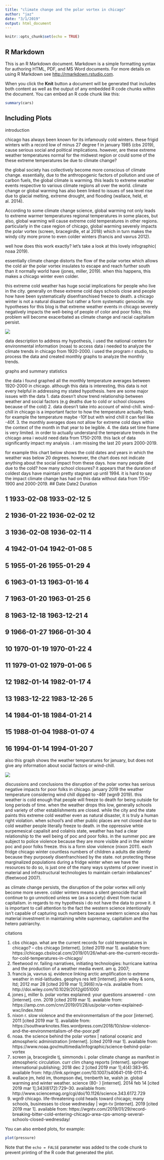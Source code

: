 ```yaml
---
title: "climate change and the polar vortex in chicago"
author: "jaz"
date: "3/1/2019"
output: html_document
---
```


```r
knitr::opts_chunk$set(echo = TRUE)
```

## R Markdown

This is an R Markdown document. Markdown is a simple formatting syntax for authoring HTML, PDF, and MS Word documents. For more details on using R Markdown see <http://rmarkdown.rstudio.com>.

When you click the **Knit** button a document will be generated that includes both content as well as the output of any embedded R code chunks within the document. You can embed an R code chunk like this:

```r
summary(cars)
```

## Including Plots
introduction

chicago has always been known for its infamously cold winters. these frigid winters with a record low of minus 27 degree f in january 1985 (cbs 2019), cause serious social and political implications. however, are these extreme weather temperatures normal for the midwest region or could some of the these extreme temperatures be due to climate change? 

the global society has collectively become more conscious of climate change. essentially, due to the anthropogenic factors of pollution and use of carbon fuels, the global climate is warming. this leads to extreme weather events respective to various climate regions all over the world. climate change or global warming has also been linked to issues of sea level rise due to glacial melting, extreme drought, and flooding (wallace, held, et al. 2014). 

According to some climate change science, global warming not only leads to extreme warmer temperatures regional temperatures in some places, but also, global warming will cause extreme cold temperatures in other regions. particularly in the case region of chicago, global warming severely impacts the polar vortex (screen, bracegirdle, et al 2018) which in turn makes the windy city more prone to even colder winters (francis and vavrus 2012). 

well how does this work exactly? let's take a look at this lovely infographic( noaa 2019).
 
essentially climate change distorts the flow of the polar vortex which allows the cold air  the polar vortex insulates to escape and reach further south than it normally world have (jones, miller, 2019). when this happens, this makes a chicago winter even colder.

this extreme cold weather has huge social implications for people who live in the city. generally on these extreme cold days schools close and people how have been systematically disenfranchised freeze to death. a chicago winter is not a natural disaster but rather a form systematic genocide. my hypotheses for this blog is that extreme weather events in chicago severely negatively impacts the well-being of people of color and poor folks; this problem will become exacerbated as climate change and racial capitalism persist. 

![](https://www.noaa.gov/sites/default/files/styles/no_style/public/thumbnails/image/GRAPHIC%20-%20polarvortex_explained_updated%20012919%20-%204034x2912.png?itok=4YZfZ0tg)

data description 
to address my hypothesis, i used the national centers for environmental information (noaa) to access data i needed to analyze the climate trends in chicago from 1920-2000. i used the program r studio, to process the data and created monthly graphs to analyze the monthly trends.


graphs and summary statistics 

the data i found graphed all the monthly temperature averages between 1920-2000 in chicago. although this data is interesting, this data is not every helpful in addressing my stated hypothesis. here are some major issues with the data 1. data doesn't show trend relationship between weather and social factors (e.g deaths due to cold or school closures because of the cold) 2. data doesn't take into account of wind-chill. wind-chill in chicago is a important factor to how the temperature actually feels. for example the temperature maybe -10f but with wind chill it can feel like -40f.  3. the monthly averages does not allow for extreme cold days within the context of the month in that year to be legible. 4. the data set time frame is very limited. in order to actually understand the temperature trends in the chicago area i would need data from 1750-2019. this lack of data significantly impact my analysis . i am missing the last 20 years 2000-2019.

for example this chart below shows the cold dates and years in which the weather was below 20 degrees. however, the chart does not indicate anything about the social impact from these days. how many people died due to the cold? how many school closures? it appears that the duration of coldest days have maintain pretty stagnant up until 1994. it is hard to say the impact climate change has had on this data without data from  1750-1900 and 2000-2019. 
##          Date      Date2 Duration

## 1  1933-02-08 1933-02-12        5

## 2  1936-01-22 1936-02-02       12

## 3  1936-02-08 1936-02-11        4

## 4  1942-01-04 1942-01-08        5

## 5  1955-01-26 1955-01-29        4

## 6  1963-01-13 1963-01-16        4

## 7  1963-01-20 1963-01-25        6

## 8  1963-12-18 1963-12-21        4

## 9  1966-01-27 1966-01-30        4

## 10 1970-01-19 1970-01-22        4

## 11 1979-01-02 1979-01-06        5

## 12 1982-01-14 1982-01-17        4

## 13 1983-12-22 1983-12-26        5

## 14 1984-01-18 1984-01-21        4

## 15 1988-01-04 1988-01-07        4

## 16 1994-01-14 1994-01-20        7

also this graph shows the weather temperatures for january, but does not give any information about social factors or wind-chill. 

![](https://pasteboard.co/I3vpko3.png)
 
discussions and conclusions
the disruption of the polar vortex has serious negative impacts for poor folks in chicago. january 2019 the weather temperature considering wind chill dipped to -46f (wgn9 2019). this weather is cold enough that people will freeze to death for being outside for long periods of time. when the weather drops this low, generally schools and variety of other establishments are closed. while the city and the state paints this extreme cold weather even as natural disaster, it is truly a human right violation. when school’s and other public places are not closed due to cold weather people literally freeze to death. in the oppressive whtie surpemesical capalisit and colalnis state, weather has had a clear relationship to the well being of poc and poor folks. in the summer poc are subject to police violence because they are more visible and in the winter poc and poor folks freeze. this is a form slow violence (nixon 2011). each fridge chicago winter countless numbers of children a adults die silently  because they purposely disenfranchised by the state. not protecting these marginalized  populations during a fridge winter when we have the resources to do so, is just one of the many ways systems of power invest in material and infrastructural technologies to maintain certain imbalances” (fleetwood 2007). 

as climate change persists, the disruption of the polar vortex will only become more severe. colder winters means a silent genocide that will continue to go unnoticed unless we (as a society) divest from racial capitalism. in regards to my hypothesis i do not have the data to prove it. it is important to call attention to the fact the western science intentionally isn't capable of capturing such numbers because western science also has material investment in maintaining white supremacy, capitalism and the hetero patriarchy.  


citations 

1. cbs chicago. what are the current records for cold temperatures in chicago? – cbs chicago [internet]. [cited 2019 mar 1]. available from: https://chicago.cbslocal.com/2019/01/26/what-are-the-current-records-for-cold-temperatures-in-chicago/
2. fleetwood nr. failing narratives, initiating technologies: hurricane katrina and the production of a weather media event. am q. 2007;
3. francis ja, vavrus sj. evidence linking arctic amplification to extreme weather in mid-latitudes. geophys res lett [internet]. john wiley & sons, ltd; 2012 mar 28 [cited 2019 mar 1];39(6):n/a-n/a. available from: http://doi.wiley.com/10.1029/2012gl051000
4. jones j, miller b. polar vortex explained: your questions answered - cnn [internet]. cnn. 2019 [cited 2019 mar 1]. available from: https://amp.cnn.com/cnn/2019/01/28/us/polar-vortex-explained-wxc/index.html
5. nixon r. slow violence and the environmentalism of the poor [internet]. 2011 [cited 2019 mar 1]. available from: https://southwarknotes.files.wordpress.com/2018/10/slow-violence-and-the-environmentalism-of-the-poor.pdf
6. noaa. the science behind the polar vortex | national oceanic and atmospheric administration [internet]. [cited 2019 mar 1]. available from: https://www.noaa.gov/multimedia/infographic/science-behind-polar-vortex
7. screen ja, bracegirdle tj, simmonds i. polar climate change as manifest in atmospheric circulation. curr clim chang reports [internet]. springer international publishing; 2018 dec 2 [cited 2019 mar 1];4(4):383–95. available from: http://link.springer.com/10.1007/s40641-018-0111-4
8. wallace jm, held im, thompson dwj, trenberth ke, walsh je. global warming and winter weather. science (80- ) [internet]. 2014 feb 14 [cited 2019 mar 1];343(6172):729–30. available from: http://www.sciencemag.org/cgi/doi/10.1126/science.343.6172.729
9. wgn9 chicago. life-threatening cold heads toward chicago; many schools, businesses to close wednesday | wgn-tv [internet]. 2019 [cited 2019 mar 1]. available from: https://wgntv.com/2019/01/29/record-breaking-bitter-cold-entering-chicago-area-cps-among-several-schools-closed-wednesday/

You can also embed plots, for example:

```r
plot(pressure)
```

Note that the `echo = FALSE` parameter was added to the code chunk to prevent printing of the R code that generated the plot.